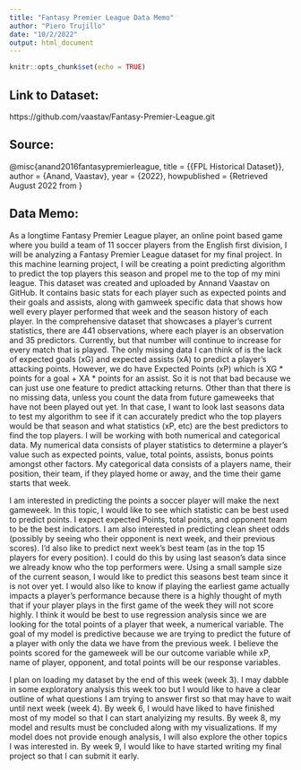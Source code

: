 ```yaml
---
title: "Fantasy Premier League Data Memo"
author: "Piero Trujillo"
date: "10/2/2022"
output: html_document
---
```


```r
knitr::opts_chunk$set(echo = TRUE)
```

## Link to Dataset:

https://github.com/vaastav/Fantasy-Premier-League.git

## Source:

@misc{anand2016fantasypremierleague,
  title = {{FPL Historical Dataset}},
  author = {Anand, Vaastav},
  year = {2022},
  howpublished = {Retrieved August 2022 from \url{https://github.com/vaastav/Fantasy-Premier-League/}}
  

## Data Memo:


As a longtime Fantasy Premier League player, an online point based game where you build a team of 11 soccer players from the English first division, I will be analyzing a Fantasy Premier League dataset for my final project. In this machine learning project, I will be creating a point predicting algorithm to predict the top players this season and propel me to the top of my mini league. This dataset was created and uploaded by Annand Vaastav on GitHub. It contains basic stats for each player such as expected points and their goals and assists, along with gamweek specific data that shows how well every player performed that week and the season history of each player. In the comprehensive dataset that showcases a player’s current statistics, there are 441 observations, where each player is an observation and 35 predictors. Currently, but that number will continue to increase for every match that is played. The only missing data I can think of is the lack of expected goals (xG) and expected assists (xA) to predict a player’s attacking points. However, we do have Expected Points (xP) which is XG * points for a goal + XA * points for an assist. So it is not that bad because we can just use one feature to predict attacking returns. Other than that there is no missing data, unless you count the data from future gameweeks that have not been played out yet. In that case, I want to look last seasons data to test my algorithm to see if it can accurately predict who the top players would be that season and what statistics (xP, etc) are the best predictors to find the top players. I will be working with both numerical and categorical data. My numerical data consists of player statistics to determine a player’s value such as expected points, value, total points, assists, bonus points amongst other factors. My categorical data consists of a players name, their position, their team, if they played home or away, and the time their game starts that week.

I am interested in predicting the points a soccer player will make the next gameweek. In this topic, I would like to see which statistic can be best used to predict points. I expect expected Points, total points, and opponent team to be the best indicators.  I am also interested in predicting clean sheet odds (possibly by seeing who their opponent is next week, and their previous scores). I’d also like to predict next week’s best team (as in the top 15 players for every position). I could do this by using last season’s data since we already know who the top performers were. Using a small sample size of the current season, I would like to predict this seasons best team since it is not over yet. I would also like to know if playing the earliest game actually impacts a player’s performance because there is a highly thought of myth that if your player plays in the first game of the week they will not score highly. I think it would be best to use regression analysis since we are looking for the total points of a player that week, a numerical variable. The goal of my model is predictive because we are trying to predict the future of a player with only the data we have from the previous week. I believe the points scored for the gameweek will be our outcome variable while xP, name of player, opponent, and total points will be our response variables.

I plan on loading my dataset by the end of this week (week 3). I may dabble in some exploratory analysis this week too but I would like to have a clear outline of what questions I am trying to answer first so that may have to wait until next week (week 4). By week 6, I would have liked to have finished most of my model so that I can start analyizing my results. By week 8, my model and results must be concluded along with my visualizations. If my model does not provide enough analysis, I will also explore the other topics I was interested in. By week 9, I would like to have started writing my final project so that I can submit it early. 

